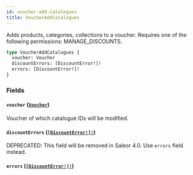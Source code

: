 ```yaml
---
id: voucher-add-catalogues
title: VoucherAddCatalogues
---
```


Adds products, categories, collections to a voucher. Requires one of the following permissions: MANAGE_DISCOUNTS.

```graphql
type VoucherAddCatalogues {
  voucher: Voucher
  discountErrors: [DiscountError!]!
  errors: [DiscountError!]!
}
```

### Fields

#### `voucher` ([`Voucher`](../../../developer/api-reference/objects/voucher))

Voucher of which catalogue IDs will be modified.

#### `discountErrors` ([`[DiscountError!]!`](../../../developer/api-reference/objects/discount-error))

<span class="badge badge--warning">DEPRECATED: This field will be removed in Saleor 4.0. Use `errors` field instead.</span>

#### `errors` ([`[DiscountError!]!`](../../../developer/api-reference/objects/discount-error))

